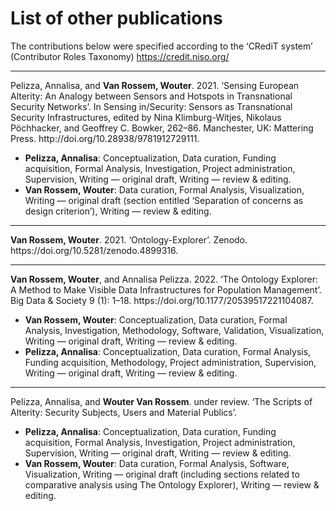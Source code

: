 # List of other publications {-}

\chaptermark{List of other publications}
\setlength{\parindent}{0pt}
\small

The contributions below were specified according to the ‘CRediT system’ (Contributor Roles Taxonomy) <https://credit.niso.org/>

---

Pelizza, Annalisa, and **Van Rossem, Wouter**. 2021. ‘Sensing European Alterity: An Analogy between Sensors and Hotspots in Transnational Security Networks’. In Sensing in/Security: Sensors as Transnational Security Infrastructures, edited by Nina Klimburg-Witjes, Nikolaus Pöchhacker, and Geoffrey C. Bowker, 262–86. Manchester, UK: Mattering Press. http://doi.org/10.28938/9781912729111.

* **Pelizza, Annalisa**: Conceptualization, Data curation, Funding acquisition, Formal Analysis, Investigation, Project administration, Supervision, Writing — original draft, Writing — review & editing.
* **Van Rossem, Wouter**: Data curation, Formal Analysis, Visualization, Writing — original draft (section entitled ‘Separation of concerns as design criterion’), Writing — review & editing.

---

**Van Rossem, Wouter**. 2021. ‘Ontology-Explorer’. Zenodo. https://doi.org/10.5281/zenodo.4899316.

---

**Van Rossem, Wouter**, and Annalisa Pelizza. 2022. ‘The Ontology Explorer: A Method to Make Visible Data Infrastructures for Population Management’. Big Data & Society 9 (1): 1–18. https://doi.org/10.1177/20539517221104087.

* **Van Rossem, Wouter**: Conceptualization, Data curation, Formal Analysis, Investigation, Methodology, Software, Validation, Visualization, Writing — original draft, Writing — review & editing.
* **Pelizza, Annalisa**: Conceptualization, Data curation, Formal Analysis, Funding acquisition, Methodology, Project administration, Supervision, Writing — original draft, Writing — review & editing.

---

Pelizza, Annalisa, and **Wouter Van Rossem**. under review. ‘The Scripts of Alterity: Security Subjects, Users and Material Publics’.

* **Pelizza, Annalisa**: Conceptualization, Data curation, Funding acquisition, Formal Analysis, Investigation, Project administration, Supervision, Writing — original draft, Writing — review & editing.
* **Van Rossem, Wouter**: Data curation, Formal Analysis, Software, Visualization, Writing — original draft (including sections related to comparative analysis using The Ontology Explorer), Writing — review & editing.

\normalsize
\setlength{\parindent}{1.5em}
